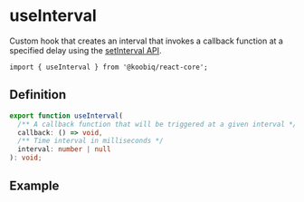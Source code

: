 

<Meta of={Stories} />

# useInterval

<Status variant="stable" />

Custom hook that creates an interval that invokes a callback function at a specified delay using the [setInterval API](https://developer.mozilla.org/en-US/docs/Web/API/Window/setInterval).

```tsx
import { useInterval } from '@koobiq/react-core';
```

## Definition

```ts
export function useInterval(
  /** A callback function that will be triggered at a given interval */
  callback: () => void,
  /** Time interval in milliseconds */
  interval: number | null
): void;
```

## Example

<Story of={Stories.Example} />
